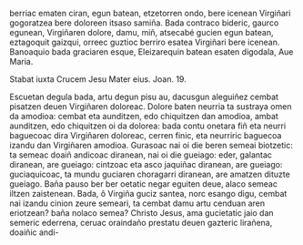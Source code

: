 <noinclude><pagequality level="3" user="Alonmikel" /></noinclude>berriac ematen ciran, egun batean, etzetorren ondo, bere icenean Virgiñari gogoratzea bere doloreen itsaso samiña. Bada contraco bideric, gaurco egunean, Virgiñaren dolore, damu, miñ, atsecabé gucien egun batean, eztagoquit gaizqui, orreec guztioc berriro esatea Virgiñari bere icenean. Banoaquio bada graciaren esque, Eleizarequin batean esaten digodala, Aue Maria.

{{aingura|7}}Stabat iuxta Crucem Jesu Mater eius. Joan. 19.

{{aingura|8}}Escuetan degula bada, artu degun pisu au, dacusgun aleguiñez cembat pisatzen deuen Virgiñaren doloreac. Dolore baten neurria ta sustraya omen da amodioa: cembat eta aunditzen, edo chiquitzen dan amodioa, ambat aunditzen, edo chiquitzen oi da dolorea: bada contu onetara fiñ eta neurri baguecoac dira Virgiñaren doloreac, cerren finic, eta neurriric baguecoa izandu dan Virgiñaren amodioa. Gurasoac nai oi die beren semeai biotzetic: ta semeac doaiñ andicoac diranean, nai oi die gueiago: eder, galantac diranean, are gueiago: cintzoac eta asco jaquiñac diranean, are gueiago: guciaquicoac, ta mundu guciaren choragarri diranean, are amatzen dituzte gueiago. Baña pauso ber ber oetatic negar eguiten deue‚ alaco semeac iltzen zaistenean. Bada, ô Virgiña guciz santea, norc esango digu, cembat nai izandu cinion zeure semeari, ta cembat damu artu cenduan aren eriotzean? baña nolaco semea? Christo Jesus, ama gucietatic jaio dan semeric ederrena, ceruac oraindaño prestatu deuen gazteric lirañena, doaiñic andi-<noinclude><references/></noinclude>
